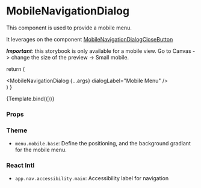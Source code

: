 
<Meta
  title="Components/Menu/MobileNavigationDialog"
  component={MobileNavigationDialog}
/>

# MobileNavigationDialog

This component is used to provide a mobile menu.

It leverages on the component [MobileNavigationDialogCloseButton](/docs/components-menu-MobileNavigationDialogCloseButton--default-story)

_**Important**_: this storybook is only available for a mobile view. Go to Canvas -> change the size of the preview -> Small mobile.

  return (
    <MenuProvider>
      <div>
        <HeaderMain title="Home" />
        <MobileNavigationDialog {...args} dialogLabel="Mobile Menu" />
      </div>
    </MenuProvider>
  )
}

<Canvas>
  <Story name="Default">{Template.bind({})}</Story>
</Canvas>

### Props

<ArgsTable story="Default" />

### Theme

- `menu.mobile.base`: Define the positioning, and the background gradiant for the mobile menu.

### React Intl

- `app.nav.accessibility.main`: Accessibility label for navigation

